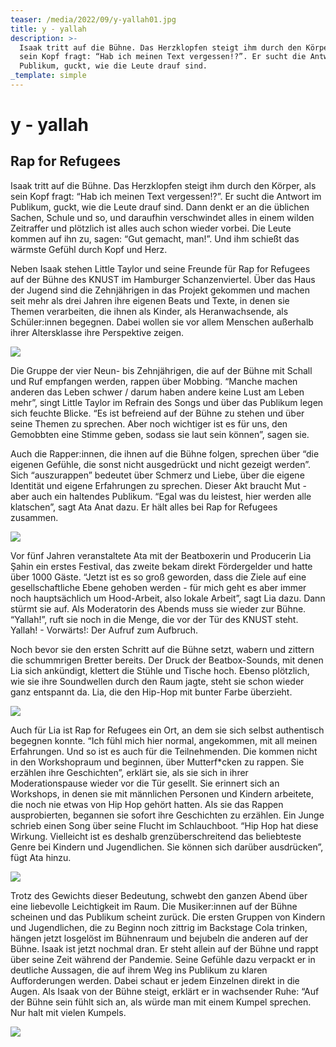 ```yaml
---
teaser: /media/2022/09/y-yallah01.jpg
title: y - yallah
description: >-
  Isaak tritt auf die Bühne. Das Herzklopfen steigt ihm durch den Körper, als
  sein Kopf fragt: “Hab ich meinen Text vergessen!?”. Er sucht die Antwort im
  Publikum, guckt, wie die Leute drauf sind.
_template: simple
---
```


# y - yallah

## Rap for Refugees

Isaak tritt auf die Bühne. Das Herzklopfen steigt ihm durch den Körper, als sein Kopf fragt: “Hab ich meinen Text vergessen!?”. Er sucht die Antwort im Publikum, guckt, wie die Leute drauf sind. Dann denkt er an die üblichen Sachen, Schule und so, und daraufhin verschwindet alles in einem wilden Zeitraffer und plötzlich ist alles auch schon wieder vorbei. Die Leute kommen auf ihn zu, sagen: “Gut gemacht, man!”. Und ihm schießt das wärmste Gefühl durch Kopf und Herz.

Neben Isaak stehen Little Taylor und seine Freunde für Rap for Refugees auf der Bühne des KNUST im Hamburger Schanzenviertel. Über das Haus der Jugend sind die Zehnjährigen in das Projekt gekommen und machen seit mehr als drei Jahren ihre eigenen Beats und Texte, in denen sie Themen verarbeiten, die ihnen als Kinder, als Heranwachsende, als Schüler\:innen begegnen. Dabei wollen sie vor allem Menschen außerhalb ihrer Altersklasse ihre Perspektive zeigen.

![](/media/2022/09/01.jpg)

Die Gruppe der vier Neun- bis Zehnjährigen, die auf der Bühne mit Schall und Ruf empfangen werden, rappen über Mobbing. “Manche machen anderen das Leben schwer / darum haben andere keine Lust am Leben mehr”, singt Little Taylor im Refrain des Songs und über das Publikum legen sich feuchte Blicke. “Es ist befreiend auf der Bühne zu stehen und über seine Themen zu sprechen. Aber noch wichtiger ist es für uns, den Gemobbten eine Stimme geben, sodass sie laut sein können”, sagen sie.

Auch die Rapper\:innen, die ihnen auf die Bühne folgen, sprechen über “die eigenen Gefühle, die sonst nicht ausgedrückt und nicht gezeigt werden”. Sich “auszurappen” bedeutet über Schmerz und Liebe, über die eigene Identität und eigene Erfahrungen zu sprechen. Dieser Akt braucht Mut - aber auch ein haltendes Publikum. “Egal was du leistest, hier werden alle klatschen”, sagt Ata Anat dazu. Er hält alles bei Rap for Refugees zusammen.

![](/media/2022/09/02.jpg)

Vor fünf Jahren veranstaltete Ata mit der Beatboxerin und Producerin Lia Şahin ein erstes Festival, das zweite bekam direkt Fördergelder und hatte über 1000 Gäste. “Jetzt ist es so groß geworden, dass die Ziele auf eine gesellschaftliche Ebene gehoben werden - für mich geht es aber immer noch hauptsächlich um Hood-Arbeit, also lokale Arbeit”, sagt Lia dazu. Dann stürmt sie auf. Als Moderatorin des Abends muss sie wieder zur Bühne. “Yallah!”, ruft sie noch in die Menge, die vor der Tür des KNUST steht. Yallah! - Vorwärts!: Der Aufruf zum Aufbruch.

Noch bevor sie den ersten Schritt auf die Bühne setzt, wabern und zittern die schummrigen Bretter bereits. Der Druck der Beatbox-Sounds, mit denen Lia sich ankündigt, klettert die Stühle und Tische hoch. Ebenso plötzlich, wie sie ihre Soundwellen durch den Raum jagte, steht sie schon wieder ganz entspannt da. Lia, die den Hip-Hop mit bunter Farbe überzieht.

![](/media/2022/09/03.jpg)

Auch für Lia ist Rap for Refugees ein Ort, an dem sie sich selbst authentisch begegnen konnte. “Ich fühl mich hier normal, angekommen, mit all meinen Erfahrungen. Und so ist es auch für die Teilnehmenden. Die kommen nicht in den Workshopraum und beginnen, über Mutterf\*cken zu rappen. Sie erzählen ihre Geschichten”, erklärt sie, als sie sich in ihrer Moderationspause wieder vor die Tür gesellt. Sie erinnert sich an Workshops, in denen sie mit männlichen Personen und Kindern arbeitete, die noch nie etwas von Hip Hop gehört hatten. Als sie das Rappen ausprobierten, begannen sie sofort ihre Geschichten zu erzählen. Ein Junge schrieb einen Song über seine Flucht im Schlauchboot. “Hip Hop hat diese Wirkung. Vielleicht ist es deshalb grenzüberschreitend das beliebteste Genre bei Kindern und Jugendlichen. Sie können sich darüber ausdrücken”, fügt Ata hinzu.

![](/media/2022/09/04.jpg)

Trotz des Gewichts dieser Bedeutung, schwebt den ganzen Abend über eine liebevolle Leichtigkeit im Raum. Die Musiker\:innen auf der Bühne scheinen und das Publikum scheint zurück. Die ersten Gruppen von Kindern und Jugendlichen, die zu Beginn noch zittrig im Backstage Cola trinken, hängen jetzt losgelöst im Bühnenraum und bejubeln die anderen auf der Bühne. Isaak ist jetzt nochmal dran. Er steht allein auf der Bühne und rappt über seine Zeit während der Pandemie. Seine Gefühle dazu verpackt er in deutliche Aussagen, die auf ihrem Weg ins Publikum zu klaren Aufforderungen werden. Dabei schaut er jedem Einzelnen direkt in die Augen. Als Isaak von der Bühne steigt, erklärt er in wachsender Ruhe: “Auf der Bühne sein fühlt sich an, als würde man mit einem Kumpel sprechen. Nur halt mit vielen Kumpels.

![](/media/2022/09/05.jpg)
